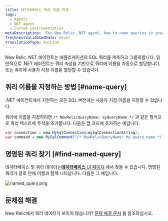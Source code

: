 ```yaml
---
title: 데이터베이스 쿼리 이름 지정
tags:
  - Agents
  - NET agent
  - Custom instrumentation
metaDescription: 'For New Relic .NET agent, how to name queries in your application.'
freshnessValidatedDate: never
translationType: machine
---
```



New Relic .NET 에이전트는 애플리케이션의 SQL 쿼리를 계측하고 그룹화합니다. 일반적으로 .NET 에이전트는 쿼리 속성을 기반으로 쿼리에 이름을 자동으로 할당합니다. 또는 쿼리에 사용자 지정 이름을 할당할 수 있습니다.

## 쿼리 이름을 지정하는 방법 [#name-query]

.NET 에이전트에서 지원하는 모든 SQL 버전에는 사용자 지정 이름을 지정할 수 있습니다.

쿼리에 이름을 지정하려면 `/* NewRelicQueryName: myQueryName */` 과 같은 형식으로 쿼리 텍스트에 주석을 추가합니다. 다음은 앱 코드에 추가하는 예입니다.

```cs
var connection = new MySqlConnection(mySqlConnectionString);
var command = new MySqlCommand("/* NewRelicQueryName: My query name */ SELECT date FROM dates", connection);
```

## 명명된 쿼리 찾기 [#find-named-query]

데이터베이스 및 쿼리 데이터는[**데이터베이스** UI 페이지](/docs/apm/apm-ui-pages/monitoring/databases-page-view-operations-throughput-response-time) 에서 찾을 수 있습니다. 명명된 쿼리가 괄호 안에 이름과 함께 나타납니다. 다음은 그 예입니다.

<img
  title="named_query.png"
  alt="named_query.png"
  src={apmScreenshotShowingWhereYouWouldSeeaCustomQueryName}
/>

## 문제점 해결

New Relic에서 쿼리 데이터가 보이지 않습니까? <a href="/docs/apm/agents/net-agent/troubleshooting/no-data-appears-net">문제 해결 문서</a> 를 참조하십시오.